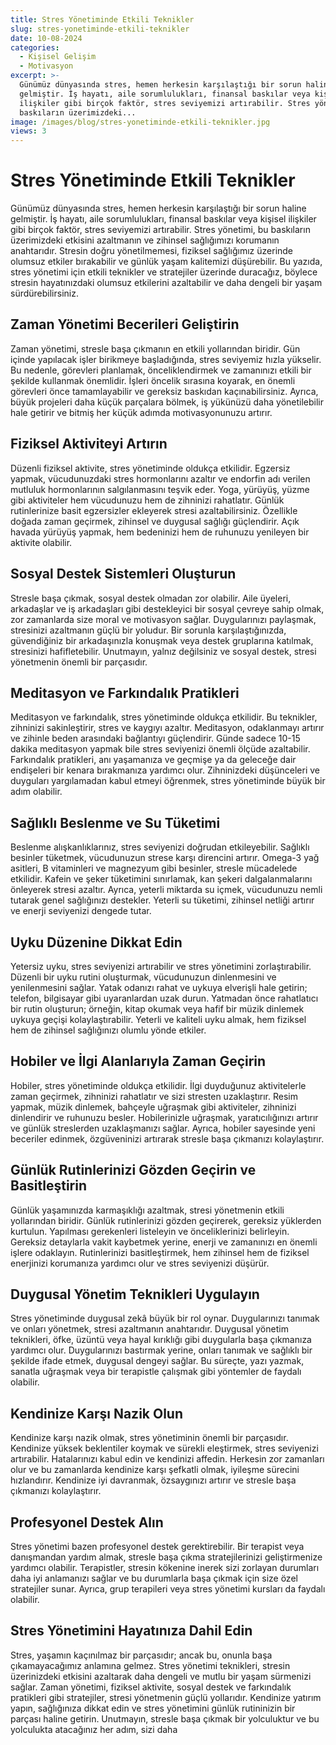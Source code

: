 ```yaml
---
title: Stres Yönetiminde Etkili Teknikler
slug: stres-yonetiminde-etkili-teknikler
date: 10-08-2024
categories:
  - Kişisel Gelişim
  - Motivasyon
excerpt: >-
  Günümüz dünyasında stres, hemen herkesin karşılaştığı bir sorun haline
  gelmiştir. İş hayatı, aile sorumlulukları, finansal baskılar veya kişisel
  ilişkiler gibi birçok faktör, stres seviyemizi artırabilir. Stres yönetimi, bu
  baskıların üzerimizdeki...
image: /images/blog/stres-yonetiminde-etkili-teknikler.jpg
views: 3
---
```



# Stres Yönetiminde Etkili Teknikler

Günümüz dünyasında stres, hemen herkesin karşılaştığı bir sorun haline gelmiştir. İş hayatı, aile sorumlulukları, finansal baskılar veya kişisel ilişkiler gibi birçok faktör, stres seviyemizi artırabilir. Stres yönetimi, bu baskıların üzerimizdeki etkisini azaltmanın ve zihinsel sağlığımızı korumanın anahtarıdır. Stresin doğru yönetilmemesi, fiziksel sağlığımız üzerinde olumsuz etkiler bırakabilir ve günlük yaşam kalitemizi düşürebilir. Bu yazıda, stres yönetimi için etkili teknikler ve stratejiler üzerinde duracağız, böylece stresin hayatınızdaki olumsuz etkilerini azaltabilir ve daha dengeli bir yaşam sürdürebilirsiniz.

## Zaman Yönetimi Becerileri Geliştirin

Zaman yönetimi, stresle başa çıkmanın en etkili yollarından biridir. Gün içinde yapılacak işler birikmeye başladığında, stres seviyemiz hızla yükselir. Bu nedenle, görevleri planlamak, önceliklendirmek ve zamanınızı etkili bir şekilde kullanmak önemlidir. İşleri öncelik sırasına koyarak, en önemli görevleri önce tamamlayabilir ve gereksiz baskıdan kaçınabilirsiniz. Ayrıca, büyük projeleri daha küçük parçalara bölmek, iş yükünüzü daha yönetilebilir hale getirir ve bitmiş her küçük adımda motivasyonunuzu artırır.

## Fiziksel Aktiviteyi Artırın

Düzenli fiziksel aktivite, stres yönetiminde oldukça etkilidir. Egzersiz yapmak, vücudunuzdaki stres hormonlarını azaltır ve endorfin adı verilen mutluluk hormonlarının salgılanmasını teşvik eder. Yoga, yürüyüş, yüzme gibi aktiviteler hem vücudunuzu hem de zihninizi rahatlatır. Günlük rutinlerinize basit egzersizler ekleyerek stresi azaltabilirsiniz. Özellikle doğada zaman geçirmek, zihinsel ve duygusal sağlığı güçlendirir. Açık havada yürüyüş yapmak, hem bedeninizi hem de ruhunuzu yenileyen bir aktivite olabilir.

## Sosyal Destek Sistemleri Oluşturun

Stresle başa çıkmak, sosyal destek olmadan zor olabilir. Aile üyeleri, arkadaşlar ve iş arkadaşları gibi destekleyici bir sosyal çevreye sahip olmak, zor zamanlarda size moral ve motivasyon sağlar. Duygularınızı paylaşmak, stresinizi azaltmanın güçlü bir yoludur. Bir sorunla karşılaştığınızda, güvendiğiniz bir arkadaşınızla konuşmak veya destek gruplarına katılmak, stresinizi hafifletebilir. Unutmayın, yalnız değilsiniz ve sosyal destek, stresi yönetmenin önemli bir parçasıdır.

## Meditasyon ve Farkındalık Pratikleri

Meditasyon ve farkındalık, stres yönetiminde oldukça etkilidir. Bu teknikler, zihninizi sakinleştirir, stres ve kaygıyı azaltır. Meditasyon, odaklanmayı artırır ve zihinle beden arasındaki bağlantıyı güçlendirir. Günde sadece 10-15 dakika meditasyon yapmak bile stres seviyenizi önemli ölçüde azaltabilir. Farkındalık pratikleri, anı yaşamanıza ve geçmişe ya da geleceğe dair endişeleri bir kenara bırakmanıza yardımcı olur. Zihninizdeki düşünceleri ve duyguları yargılamadan kabul etmeyi öğrenmek, stres yönetiminde büyük bir adım olabilir.

## Sağlıklı Beslenme ve Su Tüketimi

Beslenme alışkanlıklarınız, stres seviyenizi doğrudan etkileyebilir. Sağlıklı besinler tüketmek, vücudunuzun strese karşı direncini artırır. Omega-3 yağ asitleri, B vitaminleri ve magnezyum gibi besinler, stresle mücadelede etkilidir. Kafein ve şeker tüketimini sınırlamak, kan şekeri dalgalanmalarını önleyerek stresi azaltır. Ayrıca, yeterli miktarda su içmek, vücudunuzu nemli tutarak genel sağlığınızı destekler. Yeterli su tüketimi, zihinsel netliği artırır ve enerji seviyenizi dengede tutar.

## Uyku Düzenine Dikkat Edin

Yetersiz uyku, stres seviyenizi artırabilir ve stres yönetimini zorlaştırabilir. Düzenli bir uyku rutini oluşturmak, vücudunuzun dinlenmesini ve yenilenmesini sağlar. Yatak odanızı rahat ve uykuya elverişli hale getirin; telefon, bilgisayar gibi uyaranlardan uzak durun. Yatmadan önce rahatlatıcı bir rutin oluşturun; örneğin, kitap okumak veya hafif bir müzik dinlemek uykuya geçişi kolaylaştırabilir. Yeterli ve kaliteli uyku almak, hem fiziksel hem de zihinsel sağlığınızı olumlu yönde etkiler.

## Hobiler ve İlgi Alanlarıyla Zaman Geçirin

Hobiler, stres yönetiminde oldukça etkilidir. İlgi duyduğunuz aktivitelerle zaman geçirmek, zihninizi rahatlatır ve sizi stresten uzaklaştırır. Resim yapmak, müzik dinlemek, bahçeyle uğraşmak gibi aktiviteler, zihninizi dinlendirir ve ruhunuzu besler. Hobilerinizle uğraşmak, yaratıcılığınızı artırır ve günlük streslerden uzaklaşmanızı sağlar. Ayrıca, hobiler sayesinde yeni beceriler edinmek, özgüveninizi artırarak stresle başa çıkmanızı kolaylaştırır.

## Günlük Rutinlerinizi Gözden Geçirin ve Basitleştirin

Günlük yaşamınızda karmaşıklığı azaltmak, stresi yönetmenin etkili yollarından biridir. Günlük rutinlerinizi gözden geçirerek, gereksiz yüklerden kurtulun. Yapılması gerekenleri listeleyin ve önceliklerinizi belirleyin. Gereksiz detaylarla vakit kaybetmek yerine, enerji ve zamanınızı en önemli işlere odaklayın. Rutinlerinizi basitleştirmek, hem zihinsel hem de fiziksel enerjinizi korumanıza yardımcı olur ve stres seviyenizi düşürür.

## Duygusal Yönetim Teknikleri Uygulayın

Stres yönetiminde duygusal zekâ büyük bir rol oynar. Duygularınızı tanımak ve onları yönetmek, stresi azaltmanın anahtarıdır. Duygusal yönetim teknikleri, öfke, üzüntü veya hayal kırıklığı gibi duygularla başa çıkmanıza yardımcı olur. Duygularınızı bastırmak yerine, onları tanımak ve sağlıklı bir şekilde ifade etmek, duygusal dengeyi sağlar. Bu süreçte, yazı yazmak, sanatla uğraşmak veya bir terapistle çalışmak gibi yöntemler de faydalı olabilir.

## Kendinize Karşı Nazik Olun

Kendinize karşı nazik olmak, stres yönetiminin önemli bir parçasıdır. Kendinize yüksek beklentiler koymak ve sürekli eleştirmek, stres seviyenizi artırabilir. Hatalarınızı kabul edin ve kendinizi affedin. Herkesin zor zamanları olur ve bu zamanlarda kendinize karşı şefkatli olmak, iyileşme sürecini hızlandırır. Kendinize iyi davranmak, özsaygınızı artırır ve stresle başa çıkmanızı kolaylaştırır.

## Profesyonel Destek Alın

Stres yönetimi bazen profesyonel destek gerektirebilir. Bir terapist veya danışmandan yardım almak, stresle başa çıkma stratejilerinizi geliştirmenize yardımcı olabilir. Terapistler, stresin kökenine inerek sizi zorlayan durumları daha iyi anlamanızı sağlar ve bu durumlarla başa çıkmak için size özel stratejiler sunar. Ayrıca, grup terapileri veya stres yönetimi kursları da faydalı olabilir.

## Stres Yönetimini Hayatınıza Dahil Edin

Stres, yaşamın kaçınılmaz bir parçasıdır; ancak bu, onunla başa çıkamayacağımız anlamına gelmez. Stres yönetimi teknikleri, stresin üzerinizdeki etkisini azaltarak daha dengeli ve mutlu bir yaşam sürmenizi sağlar. Zaman yönetimi, fiziksel aktivite, sosyal destek ve farkındalık pratikleri gibi stratejiler, stresi yönetmenin güçlü yollarıdır. Kendinize yatırım yapın, sağlığınıza dikkat edin ve stres yönetimini günlük rutininizin bir parçası haline getirin. Unutmayın, stresle başa çıkmak bir yolculuktur ve bu yolculukta atacağınız her adım, sizi daha
